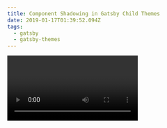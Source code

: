```yaml
---
title: Component Shadowing in Gatsby Child Themes
date: 2019-01-17T01:39:52.094Z
tags:
  - gatsby
  - gatsby-themes
---
```


<Video url="https://www.youtube.com/watch?v=Jzx8UrTdYOk" />

Today
[on stream](https://www.youtube.com/watch?v=Jzx8UrTdYOk) I
worked through the final steps for implementing Child
Theming for Gatsby. The interesting outcomes of this are
that

1. Themes can now depend on other themes as "parents"
1. Component Shadowing works across all ancestors and has
   been moved to the root of the `src` directory.

In this post I'll be referencing work from the
[gatsby-theme-examples](https://github.com/ChristopherBiscardi/gatsby-theme-examples/pull/13)
repo

# Multiple Themes

The way I chose to split up the original `gatsby-theme-blog`
was into two basic pieces. `gatsby-theme-blog-core` would
hold the data structures while `gatsby-theme-blog` would
handle the UI layer. Since this isn't a post about child
theming itself but rather Component Shadowing, that's really
all you have to know for now.

# Component Shadowing

The idea behind Component Shadowing is fairly small. If we
have some file in our theme `theme/a/b.js`, then we can
replace this component at build time by creating a different
file in our own site at `our-site/a/theme/b.js`. This means
that themes can take advantage of Component Shadowing for
replacing brand colors, the way a blog post renders, or
anything else that can be represented as a file.

Until now, Component Shadowing was only enabled for files
placed in `src/components`. This choice was made to limit
the blast radius while we evaluated the feature itself. As
it turns out, people start putting everything in
`src/components` to take advantage of Shadowing. As a result
we've moved the supported directory up one level to `src`.

The impact of this change is that Shadowing is enabled by
default for the entire `src/` directory. Since
`gastby-theme-blog-core` is a parent of `gatsby-theme-blog`
we have the following set of files.

- gatsby-theme-blog-core
  - `src/components/blog-post.js`
- gatsby-theme-blog
  - `src/gatsby-theme-blog-core/components/blog-post.js`
- blog-b-core (a user's site)
  - `src/gatsby-theme-blog-core/components/blog-post.js`

Remember that the order for how this file gets resolved is
the same order that we use for composition. In our case, it
is [`gatsby-theme-blog-core`, `gatsby-theme-blog`,
`user-site`]. The last entry in the array wins.

`gatsby-theme-blog-core` offers a shadowable component that
handles rendering for a blog post page template at
`src/components/blog-post.js`. The only thing this component
does is dump the props onto the page inside of a `<pre>`
tag.

```js
import React from "react";

export default props => (
  <pre style={{ whiteSpace: "pre-wrap" }}>
    {JSON.stringify(props, null, 2)}
  </pre>
);
```

`gatsby-theme-blog`, being responsible for the UI layer,
shadows this component by using a file at
`src/gatsby-theme-blog-core/components/blog-post.js`. This
file includes a React component, set of styles, and a much
nicer rendering of the props we have. Because
`gatsby-theme-blog` is included "later", it's version of the
blog-post rendering wins.

Then, when we used `gatsby-theme-blog` in our own site, we
decided we wanted the blog post to render differently than
the child theme, so we created a new file in our site at
`src/gatsby-theme-blog-core/components/blog-post.js`. This
is a very similar location to when we shadowed the blog post
component in the child theme. Because the user's site is
always included last, the new blog post file wins over both
themes.

## Fin

Component Shadowing is a powerful way for people who are
unfamiliar with GraphQL to get started building out their
own sites. A child theme could be a collection of these
shadowed components that use any set of technologies without
needing to worry about writing new GraphQL queries to get
data: The page structure and content is already
well-defined.
